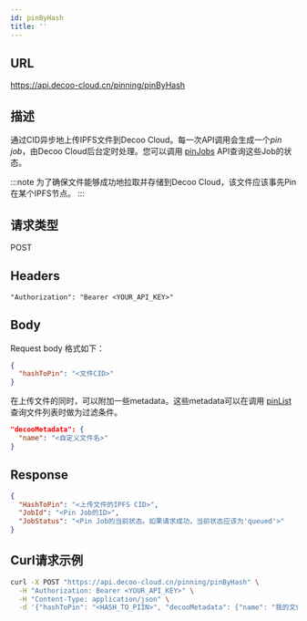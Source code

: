 ```yaml
---
id: pinByHash
title: ''
---
```


## URL
https://api.decoo-cloud.cn/pinning/pinByHash

## 描述
通过CID异步地上传IPFS文件到Decoo Cloud。每一次API调用会生成一个*pin job*，由Decoo Cloud后台定时处理。您可以调用 [pinJobs](pinning/pin-jobs.mdx) API查询这些Job的状态。

:::note
为了确保文件能够成功地拉取并存储到Decoo Cloud，该文件应该事先Pin在某个IPFS节点。
:::

## 请求类型
POST

## Headers
```
"Authorization": "Bearer <YOUR_API_KEY>"
```

## Body

Request body 格式如下：
```json
{
  "hashToPin": "<文件CID>"
}
```

在上传文件的同时，可以附加一些metadata。这些metadata可以在调用 [pinList](pinning/pin-list.mdx) 查询文件列表时做为过滤条件。
```json
"decooMetadata": {
  "name": "<自定义文件名>"
}
```

## Response
```json
{
  "HashToPin": "<上传文件的IPFS CID>",
  "JobId": "<Pin Job的ID>",
  "JobStatus": "<Pin Job的当前状态。如果请求成功，当前状态应该为'queued'>"
}
```

## Curl请求示例
```sh
curl -X POST "https://api.decoo-cloud.cn/pinning/pinByHash" \
  -H "Authorization: Bearer <YOUR_API_KEY>" \
  -H "Content-Type: application/json" \
  -d '{"hashToPin": "<HASH_TO_PIIN>", "decooMetadata": {"name": "我的文件"}}'
```
